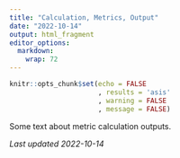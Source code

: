 ```yaml
---
title: "Calculation, Metrics, Output"
date: "2022-10-14"
output: html_fragment
editor_options: 
  markdown: 
    wrap: 72
---
```


```r
knitr::opts_chunk$set(echo = FALSE
                      , results = 'asis'
                      , warning = FALSE
                      , message = FALSE)
```

Some text about metric calculation outputs.

*Last updated 2022-10-14*
